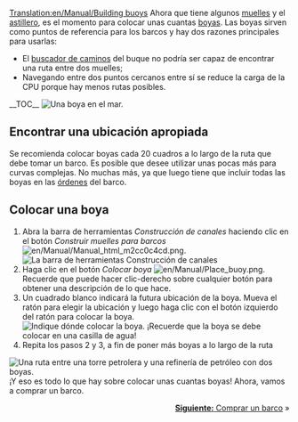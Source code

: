 [[Translation:en/Manual/Building buoys]]
{{es/Manual/Tutorial/Inicio}}
Ahora que tiene algunos [[es/Manual/Construir muelles|muelles]] y el [[es/Manual/Construir astilleros|astillero]], es el momento para colocar unas cuantas [[es/Boyas|boyas]]. Las boyas sirven como puntos de referencia para los barcos y hay dos razones principales para usarlas:
* El [[es/Buscador de caminos|buscador de caminos]] del buque no podría ser capaz de encontrar una ruta entre dos muelles;
* Navegando entre dos puntos cercanos entre sí se reduce la carga de la CPU porque hay menos rutas posibles.
__TOC__
[[File:es/Manual/Buoy.png|left|frame|Una boya en el mar.]]
==Encontrar una ubicación apropiada==
Se recomienda colocar boyas cada 20 cuadros a lo largo de la ruta que debe tomar un barco. Es posible que desee utilizar unas pocas más para curvas complejas. No muchas más, ya que luego tiene que incluir todas las boyas en las [[es/Manual/Órdenes|órdenes]] del barco.

<div style="clear:left"></div>

==Colocar una boya==
# Abra la barra de herramientas ''Construcción de canales'' haciendo clic en el botón ''Construir muelles para barcos'' [[File:en/Manual/Manual html m2cc0c4cd.png]].<br/>[[File:es/Manual/Dock toolbar.png|frame|none|La barra de herramientas Construcción de canales]]
# Haga clic en el botón ''Colocar boya'' [[File:en/Manual/Place buoy.png]]. Recuerde que puede hacer clic-derecho sobre cualquier botón para obtener una descripción de lo que hace.
# Un cuadrado blanco indicará la futura ubicación de la boya. Mueva el ratón para elegir la ubicación y luego haga clic con el botón izquierdo del ratón para colocar la boya.<br/>[[File:en/Manual/Placing-buoy-1.png|frame|none|Indique dónde colocar la boya. ¡Recuerde que la boya se debe colocar en una casilla de agua!]]
# Repita los pasos 2 y 3, a fin de poner más boyas a lo largo de la ruta

[[File:es/Manual/Placing-buoy-2.png|frame|right|Una ruta entre una [[es/Torre petrolera|torre petrolera]] y una [[es/Refinería|refinería de petróleo]] con dos boyas.]]
¡Y eso es todo lo que hay sobre colocar unas cuantas boyas! Ahora, vamos a comprar un barco.

<span style="float: right">[[es/Manual/Comprar barcos|'''Siguiente:''' Comprar un barco]] &raquo;</span>